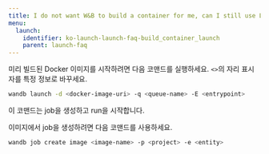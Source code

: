 ---
title: I do not want W&B to build a container for me, can I still use Launch?
menu:
  launch:
    identifier: ko-launch-launch-faq-build_container_launch
    parent: launch-faq
---

미리 빌드된 Docker 이미지를 시작하려면 다음 코맨드를 실행하세요. `<>`의 자리 표시자를 특정 정보로 바꾸세요.

```bash
wandb launch -d <docker-image-uri> -q <queue-name> -E <entrypoint>
```

이 코맨드는 job을 생성하고 run을 시작합니다.

이미지에서 job을 생성하려면 다음 코맨드를 사용하세요.

```bash
wandb job create image <image-name> -p <project> -e <entity>
```
